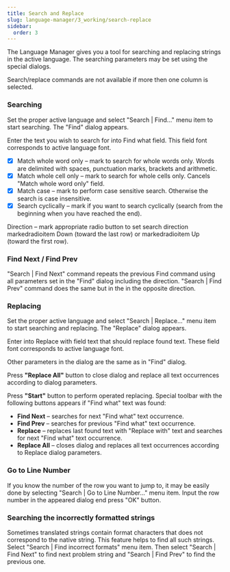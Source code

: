 ```yaml
---
title: Search and Replace
slug: language-manager/3_working/search-replace
sidebar:
  order: 3
---
```


The Language Manager gives you a tool for searching and replacing strings in the active language. The searching parameters may be set using the special dialogs.

Search/replace commands are not available if more then one column is selected.


### Searching

Set the proper active language and select "Search | Find…" menu item to start searching. The "Find" dialog appears.

Enter the text you wish to search for into Find what field. This field font corresponds to active language font.

- [x] Match whole word only – mark to search for whole words only. Words are delimited with spaces, punctuation marks, brackets and arithmetic.
- [x] Match whole cell only – mark to search for whole cells only. Cancels "Match whole word only" field.
- [x] Match case – mark to perform case sensitive search. Otherwise the search is case insensitive.
- [x] Search cyclically – mark if you want to search cyclically (search from the beginning when you have reached the end).

Direction – mark appropriate radio button to set search direction markedradioitem Down (toward the last row) or markedradioitem Up (toward the first row).


### Find Next / Find Prev

"Search | Find Next" command repeats the previous Find command using all parameters set in the "Find" dialog including the direction.
"Search | Find Prev" command does the same but in the in the opposite direction.


### Replacing

Set the proper active language and select "Search | Replace…" menu item to start searching and replacing. The "Replace" dialog appears.

Enter into Replace with field text that should replace found text.
These field font corresponds to active language font.

Other parameters in the dialog are the same as in "Find" dialog.

Press **"Replace All"** button to close dialog and replace all text occurrences according to dialog parameters.

Press **"Start"** button to perform operated replacing. Special toolbar with the following buttons appears if "Find what" text was found:

+ **Find Next** – searches for next "Find what" text occurrence.
+ **Find Prev** – searches for previous "Find what" text occurrence.
+ **Replace** – replaces last found text with "Replace with" text and searches for next "Find what" text occurrence.
+ **Replace All** – closes dialog and replaces all text occurrences according to Replace dialog parameters.

### Go to Line Number

If you know the number of the row you want to jump to, it may be easily done by selecting "Search | Go to Line Number..." menu item. Input the row number in the appeared dialog end press "OK" button.

### Searching the incorrectly formatted strings

Sometimes translated strings contain format characters that does not correspond to the native string. This feature helps to find all such strings. Select "Search | Find incorrect formats" menu item. Then select "Search | Find Next" to find next problem string and "Search | Find Prev" to find the previous one. 

